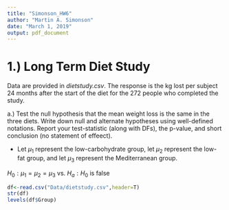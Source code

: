 ```yaml
---
title: "Simonson_HW6"
author: "Martin A. Simonson"
date: "March 1, 2019"
output: pdf_document
---
```


# 1.) Long Term Diet Study

Data are provided in _dietstudy.csv_. The response is the kg lost per subject 24 months after the start of the diet for the 272 people who completed the study.

a.) Test the null hypothesis that the mean weight loss is the same in the three diets. Write down null and alternate hypotheses using well-defined notations. Report your test-statistic (along with DFs), the p-value, and short conclusion (no statement of effeect).

- Let $\mu_1$ represent the low-carbohydrate group, let $\mu_2$ represent the low-fat group, and let $\mu_3$ represent the Mediterranean group.

 $H_0: \mu_1 =\mu_2=\mu_3$
 vs.
 $H_a: H_0$ is false
 
```r
df<-read.csv("Data/dietstudy.csv",header=T)
str(df)
levels(df$Group)
```

